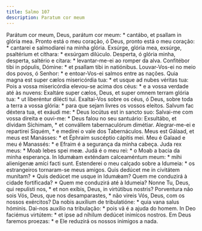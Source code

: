 ```yaml
---
title: Salmo 107
description: Paratum cor meum
---
```


<div class="side-by-side not-content">
  <span>
    Parátum cor meum, Deus, parátum cor meum: * cantábo, et psallam in glória
    mea.
  </span>
  <span>
    Pronto está o meu coração, ó Deus, pronto está o meu coração: * cantarei e
    salmodiarei na minha glória.
  </span>
  <span>
    Exsúrge, glória mea, exsúrge, psaltérium et cíthara: * exsúrgam dilúculo.
  </span>
  <span>
    Desperta, ó glória minha, desperta, saltério e cítara: * levantar-me-ei ao
    romper da alva.
  </span>
  <span>
    Confitébor tibi in pópulis, Dómine: * et psallam tibi in natiónibus.
  </span>
  <span>
    Louvar-Vos-ei no meio dos povos, ó Senhor: * e entoar-Vos-ei salmos entre as
    nações.
  </span>
  <span>
    Quia magna est super cælos misericórdia tua: * et usque ad nubes véritas
    tua:
  </span>
  <span>
    Pois a vossa misericórdia elevou-se acima dos céus: * e a vossa verdade até
    às nuvens:
  </span>
  <span>
    Exaltáre super cælos, Deus, et super omnem terram glória tua: * ut
    liberéntur dilécti tui.
  </span>
  <span>
    Exaltai-Vos sobre os céus, ó Deus, sobre toda a terra a vossa glória: * para
    que sejam livres os vossos eleitos.
  </span>
  <span>
    Salvum fac déxtera tua, et exáudi me: * Deus locútus est in sancto suo:
  </span>
  <span>
    Salvai-me com vossa direita e ouvi-me: * Deus falou no seu santuário:
  </span>
  <span>
    Exsultábo, et dívidam Síchimam, * et convállem tabernaculórum dimétiar.
  </span>
  <span>
    Alegrar-me-ei e repartirei Siquém, * e medirei o vale dos Tabernáculos.
  </span>
  <span>
    Meus est Gálaad, et meus est Manásses: * et Éphraim suscéptio cápitis mei.
  </span>
  <span>
    Meu é Galaad e meu é Manassés: * e Efraim é a segurança da minha cabeça.
  </span>
  <span>Juda rex meus: * Moab lebes spei meæ.</span>
  <span>
    Judá é o meu rei: * o Moab a bacia da minha esperança.
  </span>
  <span>
    In Idumǽam exténdam calceaméntum meum: * mihi alienígenæ amíci facti sunt.
  </span>
  <span>
    Estenderei o meu calçado sobre a Idumeia: * os estrangeiros tornaram-se meus
    amigos.
  </span>
  <span>
    Quis dedúcet me in civitátem munítam? * Quis dedúcet me usque in Idumǽam?
  </span>
  <span>
    Quem me conduzirá à cidade fortificada? * Quem me conduzirá até à Idumeia?
  </span>
  <span>
    Nonne Tu, Deus, qui repulísti nos, * et non exíbis, Deus, in virtútibus
    nostris?
  </span>
  <span>
    Porventura não sois Vós, Deus, que nos desamparastes, * não vireis Vós,
    Deus, com os nossos exércitos?
  </span>
  <span>
    Da nobis auxílium de tribulatióne: * quia vana salus hóminis.
  </span>
  <span>
    Dai-nos auxílio na tribulação: * pois vã é a ajuda do homem.
  </span>
  <span>
    In Deo faciémus virtútem: * et ipse ad níhilum dedúcet inimícos nostros.
  </span>
  <span>
    Em Deus faremos proezas: * e Ele reduzirá os nossos inimigos a nada.
  </span>
</div>

